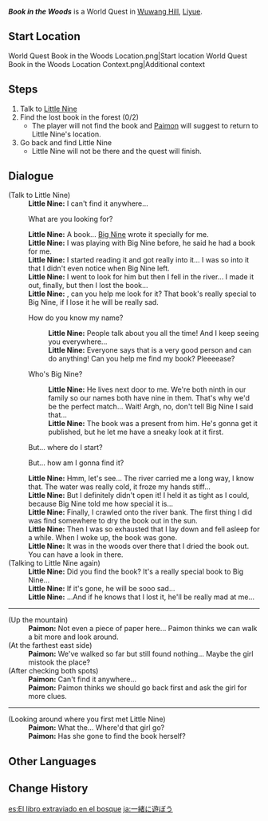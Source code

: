 {{Quest Infobox
|id            = 21015
|image         = World Quest Book in the Woods.png
|type          = World
|region        = Liyue
|area          = Bishui Plain
|subarea       = Wuwang Hill
|startLocation = [[Wuwang Hill]], [[Liyue]]
|rewards       = Adventure EXP*100;Primogem*20;Adventurer's Experience*2
|rep           = Liyue
|repAmt        = 20
|repOrder      = 179
|characters    = Little Nine; Paimon; Traveler
}}
'''''Book in the Woods''''' is a World Quest in [[Wuwang Hill]], [[Liyue]].

==Start Location==
<gallery>
World Quest Book in the Woods Location.png|Start location
World Quest Book in the Woods Location Context.png|Additional context
</gallery>

==Steps==
# Talk to [[Little Nine]]
# Find the lost book in the forest (0/2)
#* The player will not find the book and [[Paimon]] will suggest to return to Little Nine's location.
# Go back and find Little Nine
#* Little Nine will not be there and the quest will finish.

==Dialogue==
{{Quest Description|A [[Little Nine|little girl]] is hoping you'll play a game with her...}}
{{Dialogue Start}}
;(Talk to Little Nine)
:'''Little Nine:''' I can't find it anywhere...
:{{DIcon}} What are you looking for?
:'''Little Nine:''' A book... [[Chang the Ninth|Big Nine]] wrote it specially for me.
:'''Little Nine:''' I was playing with Big Nine before, he said he had a book for me.
:'''Little Nine:''' I started reading it and got really into it... I was so into it that I didn't even notice when Big Nine left.
:'''Little Nine:''' I went to look for him but then I fell in the river... I made it out, finally, but then I lost the book...
:'''Little Nine:''' {{Traveler}}, can you help me look for it? That book's really special to Big Nine, if I lose it he will be really sad.
:{{DIcon}} How do you know my name?
::'''Little Nine:''' People talk about you all the time! And I keep seeing you everywhere...
::'''Little Nine:''' Everyone says that {{Traveler}} is a very good person and can do anything! Can you help me find my book? Pleeeease?
:{{DIcon}} Who's Big Nine?
::'''Little Nine:''' He lives next door to me. We're both ninth in our family so our names both have nine in them. That's why we'd be the perfect match... Wait! Argh, no, don't tell Big Nine I said that...
::'''Little Nine:''' The book was a present from him. He's gonna get it published, but he let me have a sneaky look at it first.
:{{DIcon}} But... where do I start?
:{{DIcon}} But... how am I gonna find it?
:'''Little Nine:''' Hmm, let's see... The river carried me a long way, I know that. The water was really cold, it froze my hands stiff...
:'''Little Nine:''' But I definitely didn't open it! I held it as tight as I could, because Big Nine told me how special it is...
:'''Little Nine:''' Finally, I crawled onto the river bank. The first thing I did was find somewhere to dry the book out in the sun.
:'''Little Nine:''' Then I was so exhausted that I lay down and fell asleep for a while. When I woke up, the book was gone.
:'''Little Nine:''' It was in the woods over there that I dried the book out. You can have a look in there.
;(Talking to Little Nine again)
:'''Little Nine:''' Did you find the book? It's a really special book to Big Nine...
:'''Little Nine:''' If it's gone, he will be sooo sad...
:'''Little Nine:''' ...And if he knows that I lost it, he'll be really mad at me...
----
;(Up the mountain)
:'''Paimon:''' Not even a piece of paper here... Paimon thinks we can walk a bit more and look around.
;(At the farthest east side)
:'''Paimon:''' We've walked so far but still found nothing... Maybe the girl mistook the place?
;(After checking both spots)
:'''Paimon:''' Can't find it anywhere...
:'''Paimon:''' Paimon thinks we should go back first and ask the girl for more clues.
----
;(Looking around where you first met Little Nine)
:'''Paimon:''' What the... Where'd that girl go?
:'''Paimon:''' Has she gone to find the book herself?
{{Dialogue End}}

==Other Languages==
{{Other Languages
|en      = Book in the Woods
|zhs     = 林中小书
|zhs_rm  = Línzhōng Xiǎo Shū
|zht     = 林中小書
|zht_rm  = Línzhōng Xiǎo Shū
|zh_tl   = Little Book in the Forest
|ja      = 一緒に遊ぼう
|ja_rm   = Issho ni Asobou
|ja_tl   = Let's Play Together
|ko      = 숲속의 책
|ko_rm   = Supsok-ui Chaek
|ko_tl   = Book in the Forest
|es      = El libro extraviado en el bosque
|es_tl   = The Book Lost in the Forest
|fr      = Un livre dans les bois
|fr_tl   = A Book in the Woods
|ru      = Книга в лесу
|ru_tl   = A Book in the Forest
|th      = สมุดเล่มน้อยในป่าใหญ่
|th_rm   = 
|th_tl   = 
|vi      = Cuốn Sách Trong Rừng
|vi_tl   = Book in the Forest
|de      = Büchlein im Wald
|de_tl   = Booklet in the Forest
|id      = Buku Kecil di Tengah Hutan
|id_tl   = Small Book Amidst the Forest
|pt      = Livro na Floresta
|pt_tl   = Book in the Forest
|tr      = Ormandaki Kitap
|tr_tl   = 
|it      = Un libro nel bosco
|it_tl   = 
}}

==Change History==
{{Change History|1.0}}

[[es:El libro extraviado en el bosque]]
[[ja:一緒に遊ぼう]]